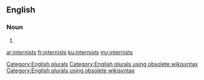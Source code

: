 ==English==

===Noun===
{{head|en}}

# {{plural of|internist}}

[[Category:English plurals]][[Category:English plurals using obsolete wikisyntax]][[Category:English plurals using obsolete wikisyntax]]

[[ar:internists]]
[[fr:internists]]
[[ku:internists]]
[[my:internists]]